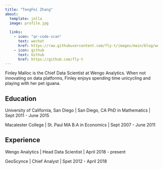 ```yaml
---
title: "TengFei Zhang"
about:
  template: jolla
  image: profile.jpg
 
  links:
    - icon: "qr-code-scan"
      text: wechat
      href: https://raw.githubusercontent.com/fly-t/images/main/blog/wechat-2022-11-27-16-30-56.png
    - icon: github
      text: Github
      href: https://github.com/fly-t
---
```


Finley Malloc is the Chief Data Scientist at Wengo Analytics. When not innovating on data platforms, Finley enjoys spending  time unicycling and playing with her pet iguana.

## Education

University of California, San Diego | San Diego, CA
PhD in Mathematics | Sept 2011 - June 2015

Macalester College | St. Paul MA
B.A in Economics | Sept 2007 - June 2011

## Experience

Wengo Analytics | Head Data Scientist | April 2018 - present

GeoScynce | Chief Analyst | Spet 2012 - April 2018